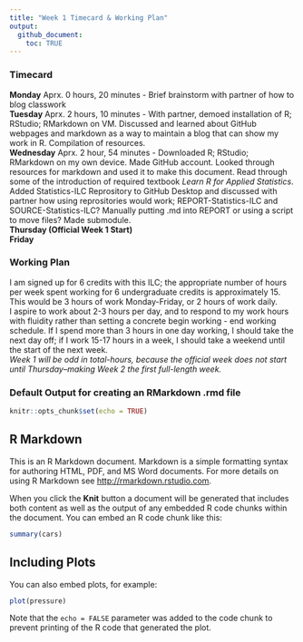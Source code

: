```yaml
---
title: "Week 1 Timecard & Working Plan"
output:
  github_document:
    toc: TRUE
---
```

### Timecard  
**Monday** Aprx. 0 hours, 20 minutes - Brief brainstorm with partner of how to blog classwork  
**Tuesday** Aprx. 2 hours, 10 minutes - With partner, demoed installation of R; RStudio; RMarkdown on VM.  Discussed and learned about GitHub webpages and markdown as a way to maintain a blog that can show my work in R.  Compilation of resources.  
**Wednesday** Aprx. 2 hour, 54 minutes - Downloaded R; RStudio; RMarkdown on my own device.  Made GitHub account.  Looked through resources for markdown and used it to make this document.  Read through some of the introduction of required textbook *Learn R for Applied Statistics*.  Added Statistics-ILC Reprository to GitHub Desktop and discussed with partner how using reprositories would work; REPORT-Statistics-ILC and SOURCE-Statistics-ILC?  Manually putting .md into REPORT or using a script to move files?  Made submodule.  
**Thursday (Official Week 1 Start)**  
**Friday**


###  Working Plan  
I am signed up for 6 credits with this ILC; the appropriate number of hours per week spent working for 6 undergraduate credits is approximately 15.  
This would be 3 hours of work Monday-Friday, or 2 hours of work daily.  
I aspire to work about 2-3 hours per day, and to respond to my work hours with fluidity rather than setting a concrete begin working - end working schedule.
If I spend more than 3 hours in one day working, I should take the next day off; if I work 15-17 hours in a week, I should take a weekend until the start of the next week.  
*Week 1 will be odd in total-hours, because the official week does not start until Thursday--making Week 2 the first full-length week.*
  
### Default Output for creating an RMarkdown .rmd file


```r
knitr::opts_chunk$set(echo = TRUE)
```

## R Markdown

This is an R Markdown document. Markdown is a simple formatting syntax for authoring HTML, PDF, and MS Word documents. For more details on using R Markdown see <http://rmarkdown.rstudio.com>.

When you click the **Knit** button a document will be generated that includes both content as well as the output of any embedded R code chunks within the document. You can embed an R code chunk like this:

```r
summary(cars)
```

## Including Plots

You can also embed plots, for example:

```r
plot(pressure)
```

Note that the `echo = FALSE` parameter was added to the code chunk to prevent printing of the R code that generated the plot.
